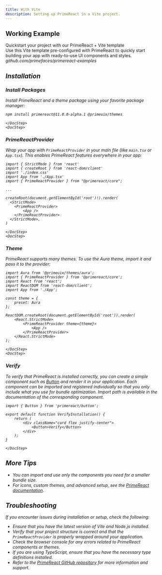 ```yaml
---
title: With Vite
description: Setting up PrimeReact in a Vite project.
---
```


## Working Example

<DocLinkCard href='https://github.com/primefaces/primereact-examples/tree/main/vite-quickstart-nextgen'>
    <span className='text-2xl font-semibold'>Quickstart your project with our PrimeReact + Vite template</span>
    <div>Use this Vite template pre-configured with PrimeReact to quickly start building your app with ready-to-use UI components and styles.</div>
    <div className='flex items-center gap-2 text-surface-500 dark:text-surface-400'>
        <i className='pi pi-github opacity-75' />
        <span>github.com/primefaces/primereact-examples</span>
    </div>
</DocLinkCard>

## Installation

<DocStepper>
    <DocStep>

### Install Packages

Install PrimeReact and a theme package using your favorite package manager:

```bash
npm install primereact@11.0.0-alpha.1 @primeuix/themes
```

    </DocStep>
    <DocStep>

### PrimeReactProvider

Wrap your app with `PrimeReactProvider` in your main file (like `main.tsx` or `App.tsx`). This enables PrimeReact features everywhere in your app:

```tsx showLineNumbers {5,11-13}
import { StrictMode } from 'react'
import { createRoot } from 'react-dom/client'
import './index.css'
import App from './App.tsx'
import { PrimeReactProvider } from "@primereact/core";

...

createRoot(document.getElementById('root')!).render(
  <StrictMode>
    <PrimeReactProvider>
        <App />
    </PrimeReactProvider>
  </StrictMode>,
)
```

    </DocStep>
    <DocStep>

### Theme

PrimeReact supports many themes. To use the Aura theme, import it and pass it to the provider:

```tsx showLineNumbers {1,7-9,13}
import Aura from '@primeuix/themes/aura';
import { PrimeReactProvider } from '@primereact/core';
import React from 'react';
import ReactDOM from 'react-dom/client';
import App from './App';

const theme = {
    preset: Aura
};

ReactDOM.createRoot(document.getElementById('root')).render(
    <React.StrictMode>
        <PrimeReactProvider theme={theme}>
            <App />
        </PrimeReactProvider>
    </React.StrictMode>
);
```

    </DocStep>
    <DocStep>

### Verify

To verify that PrimeReact is installed correctly, you can create a simple component such as [Button](/button) and render it in your application.
Each component can be imported and registered individually so that you only include what you use for bundle optimization. Import path is available in the documentation of the corresponding component.

<DocDemoViewer name="button:verify-demo" hideCode/>

```tsx showLineNumbers {1,6}
import { Button } from 'primereact/button';

export default function VerifyInstallation() {
    return (
        <div className="card flex justify-center">
            <Button>Verify</Button>
        </div>
    );
}
```

    </DocStep>

</DocStepper>

## More Tips

- You can import and use only the components you need for a smaller bundle size.
- For icons, custom themes, and advanced setup, see the [PrimeReact documentation](https://v11.primereact.org/setup).

## Troubleshooting

If you encounter issues during installation or setup, check the following:

- Ensure that you have the latest version of Vite and Node.js installed.
- Verify that your project structure is correct and that the `PrimeReactProvider` is properly wrapped around your application.
- Check the browser console for any errors related to PrimeReact components or themes.
- If you are using TypeScript, ensure that you have the necessary type definitions installed.
- Refer to the [PrimeReact GitHub repository](https://github.com/primefaces/primereact) for more information and support.

